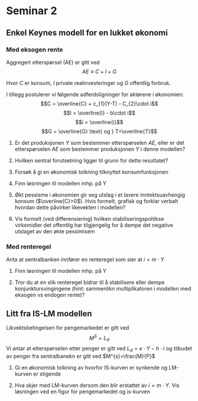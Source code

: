# Seminar 2
## Enkel Keynes modell for en lukket økonomi
### Med eksogen rente
Aggregert etterspørsel (AE) er gitt ved
$$AE\equiv C + I + G$$

Hvor $C$ er konsum, $I$ private realinvesteringer og
$G$ offentlig forbruk.

I tillegg postulerer vi følgende adferdsligninger for aktørene i økonomien:
$$C = \overline{C} + c_{1}(Y-T) - C_{2}\cdot i$$
$$I = \overline{I} - b\cdot i$$
$$i = \overline{i}$$
$$G = \overline{G} \text{ og } T=\overline{T}$$

1. Er det produksjonen $Y$ som bestemmer etterspørselen $AE$, eller er det etterspørselen $AE$ som bestemmer produksjonen $Y$ i denne modellen?

1. Hvilken sentral forutsetning ligger til grunn for dette resultatet?

1. Forsøk å gi en økonomisk tolkning tilknyttet konsumfunksjonen

1. Finn løsningen til modellen mhp. på Y

1. Økt pessisme i økonomien gir seg utslag i et lavere inntektsuavhengig konsum ($\overline{C}>0$). Hvis formelt, grafisk og forklar verbalt hvordan dette påvirker likevekten i modellen?

1. Vis formelt (ved differensiering) hvilken stabiliseringspoltikse virkemidler det offentlig har tilgjengelig for å dempe det negative utslaget av den økte pessimisem

### Med renteregel
Anta at sentralbanken innfører en renteregel som sier at $i= m\cdot Y$

1. Finn løsningen til modellen mhp. på Y

1. Tror du at en slik renteregel bidrar til å stabilisere eller dempe konjunktursvingingene (hint: sammenlikn multiplikatoren i modellen med eksogen vs endogen rente)?

## Litt fra IS-LM modellen
Likvektsbetingelsen for pengemarkedet er gitt ved
$$M^{S} = L_{d} $$
Vi antar at etterspørselen etter penger er gitt ved $L_{d} = \kappa\cdot Y - h\cdot i$
og tilbudet av penger fra sentralbanekn er gitt ved $M^{s}=\frac{M}{P}$

1. Gi en økonomisk tolkning av hvorfor IS-kurven er synkende og LM-kurven er stigende

1. Hva skjer med LM-kurven dersom den blir erstattet av $i= m\cdot Y$. Vis løsningen ved en figur for pengemarkedet og is-kurven

